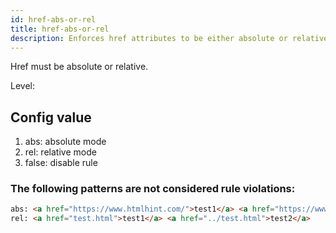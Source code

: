 ```yaml
---
id: href-abs-or-rel
title: href-abs-or-rel
description: Enforces href attributes to be either absolute or relative URLs as specified in the configuration.
---
```



Href must be absolute or relative.

Level: <Badge text="Warning" variant="caution" />

## Config value

1. abs: absolute mode
2. rel: relative mode
3. false: disable rule

### The following patterns are **not** considered rule violations:

```html
abs: <a href="https://www.htmlhint.com/">test1</a> <a href="https://www.github.com/">test2</a>
rel: <a href="test.html">test1</a> <a href="../test.html">test2</a>

```
